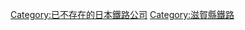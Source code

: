 {{catmore}}
{{DEFAULTSORT:Koujyaku Tetsudou}}
[[Category:已不存在的日本鐵路公司|Category:已不存在的日本鐵路公司]]
[[Category:滋賀縣鐵路|Category:滋賀縣鐵路]]
